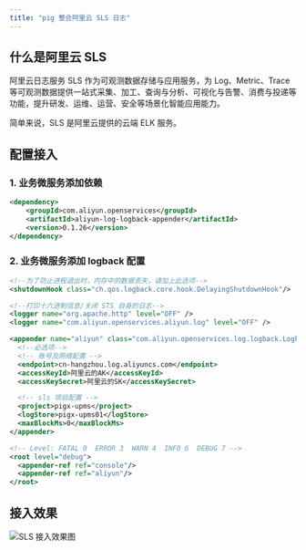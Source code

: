 ```yaml
---
title: "pig 整合阿里云 SLS 日志"
---
```


## 什么是阿里云 SLS

阿里云日志服务 SLS 作为可观测数据存储与应用服务，为 Log、Metric、Trace 等可观测数据提供一站式采集、加工、查询与分析、可视化与告警、消费与投递等功能，提升研发、运维、运营、安全等场景化智能应用能力。

简单来说，SLS 是阿里云提供的云端 ELK 服务。

## 配置接入

### 1. 业务微服务添加依赖

```xml
<dependency>
    <groupId>com.aliyun.openservices</groupId>
    <artifactId>aliyun-log-logback-appender</artifactId>
    <version>0.1.26</version>
</dependency>
```

### 2. 业务微服务添加 logback 配置

```xml
<!--为了防止进程退出时，内存中的数据丢失，请加上此选项-->
<shutdownHook class="ch.qos.logback.core.hook.DelayingShutdownHook"/>

<!--打印十六进制信息/关闭 STS 自身的日志-->
<logger name="org.apache.http" level="OFF" />
<logger name="com.aliyun.openservices.aliyun.log" level="OFF" />

<appender name="aliyun" class="com.aliyun.openservices.log.logback.LoghubAppender">
  <!--必选项-->
  <!-- 账号及网络配置 -->
  <endpoint>cn-hangzhou.log.aliyuncs.com</endpoint>
  <accessKeyId>阿里云的AK</accessKeyId>
  <accessKeySecret>阿里云的SK</accessKeySecret>

  <!-- sls 项目配置 -->
  <project>pigx-upms</project>
  <logStore>pigx-upms01</logStore>
  <maxBlockMs>0</maxBlockMs>
</appender>

<!-- Level: FATAL 0  ERROR 3  WARN 4  INFO 6  DEBUG 7 -->
<root level="debug">
  <appender-ref ref="console"/>
  <appender-ref ref="aliyun"/>
</root>
```

## 接入效果

![SLS 接入效果图](https://cdn.nlark.com/yuque/0/2024/png/283679/1733822212180-9567c4aa-4975-489d-bf89-953f14b828c5.png)

